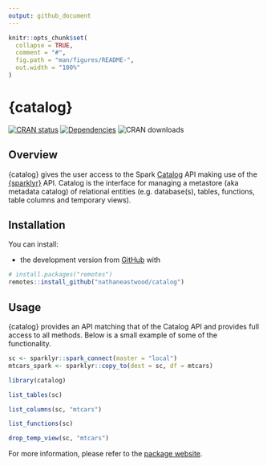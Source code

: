 ```yaml
---
output: github_document
---
```


<!-- README.md is generated from README.Rmd. Please edit that file -->

```r
knitr::opts_chunk$set(
  collapse = TRUE,
  comment = "#",
  fig.path = "man/figures/README-",
  out.width = "100%"
)
```

# {catalog}

[![CRAN status](https://www.r-pkg.org/badges/version/catalog)](https://cran.r-project.org/package=catalog)
[![Dependencies](https://tinyverse.netlify.com/badge/catalog)](https://cran.r-project.org/package=catalog)
![CRAN downloads](https://cranlogs.r-pkg.org/badges/catalog)

## Overview

{catalog} gives the user access to the Spark [Catalog](https://spark.apache.org/docs/2.4.3/api/java/org/apache/spark/sql/catalog/Catalog.html) API making use of the [{sparklyr}](https://sparklyr.ai) API. Catalog is the interface for managing a metastore (aka metadata catalog) of relational entities (e.g. database(s), tables, functions, table columns and temporary views).

## Installation

You can install:

* the development version from [GitHub](https://github.com/nathaneastwood/catalog) with

```r
# install.packages("remotes")
remotes::install_github("nathaneastwood/catalog")
```

## Usage

{catalog} provides an API matching that of the Catalog API and provides full access to all methods. Below is a small example of some of the functionality.

```r
sc <- sparklyr::spark_connect(master = "local")
mtcars_spark <- sparklyr::copy_to(dest = sc, df = mtcars)

library(catalog)

list_tables(sc)

list_columns(sc, "mtcars")

list_functions(sc)

drop_temp_view(sc, "mtcars")
```

For more information, please refer to the [package website](https://nathaneastwood.github.io/catalog/).

